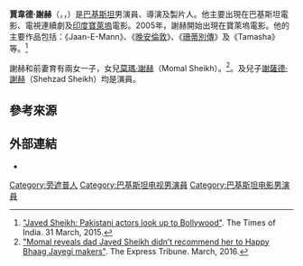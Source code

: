 {{艺人
| 姓名     = 賈韋德·謝赫<br>Javed Sheikh
| 類型     = 男演員
| 圖片     = Javed Sheikh and Amrita Rao at Premiere Of My Name Is Anthony Gonsalves (cropped).jpg
| 圖片尺寸 = 
| 綽號     = 
| 國籍     = {{PAK}}
| birthname = 
| 出生日期 = {{birth date and age|1954|10|8}}
| 出生地點 = {{PAK}}[[拉瓦尔品第|拉瓦尔品第]]
| 職業     = [[演員|演員]]
| 語言     = 
| 教育程度 = 
| 宗教信仰 = 
| 配偶     = Zinat Mangi（已離婚）<br>Salma Agha（已離婚）
| 伴侶     = 
| 兒女     = [[莫瑪·謝赫|莫瑪·謝赫]]<br>謝薩德·謝赫
| 父母     = 
| 亲属     = 
| 出道作   = 
| 出道日期 = 
| 代表作   =  
| 活躍年代 = 1974年至今
| 網站     = 
| IMDb    = 0790863
| 現任成員 = 
| 過往成員 = 
| filmfareawards =
}}

'''賈韋德·謝赫'''（{{lang-ur|'''جاوید شیخ'''}}，{{lang-en|'''Javed Sheikh'''}}，{{bd|1954年|10月8日|catIdx=S}}）是[[巴基斯坦|巴基斯坦]]男演員、導演及製片人。他主要出現在巴基斯坦電影、電視連續劇及[[印度|印度]][[寶萊塢|寶萊塢]]電影。2005年，謝赫開始出現在寶萊塢電影。他的主要作品包括：《Jaan-E-Mann》、《[[晚安倫敦|晚安倫敦]]》、《[[珊蒂別傳|珊蒂別傳]]》及《Tamasha》等。<ref>[http://www.timesofindia.com/entertainment/hindi/bollywood/news/Javed-Sheikh-Pakistani-actors-look-up-to-Bollywood/articleshow/46746861.cms "Javed Sheikh: Pakistani actors look up to Bollywood"]. The Times of India. 31 March, 2015.</ref>

謝赫和前妻育有兩女一子，女兒[[莫瑪·謝赫|莫瑪·謝赫]]（Momal Sheikh）。<ref>[https://www.tribune.com.pk/story/1155642/momal-reveals-dad-javed-sheikh-didnt-recommend-happy-bhaag-jayegi-makers/%3Famp%3D1 "Momal reveals dad Javed Sheikh didn’t recommend her to Happy Bhaag Jayegi makers"]. The Express Tribune. March, 2016.</ref>。及兒子[[謝薩德·謝赫|謝薩德·謝赫]]（Shehzad Sheikh）均是演員。

== 參考來源 ==
<references/> 

== 外部連結 ==
{{Commons category|Javed Sheikh}}
* {{imdb name|id=0790863}}

{{DEFAULTSORT: Sheikh, Javed}}
[[Category:旁遮普人|Category:旁遮普人]]
[[Category:巴基斯坦电视男演員|Category:巴基斯坦电视男演員]]
[[Category:巴基斯坦电影男演員|Category:巴基斯坦电影男演員]]